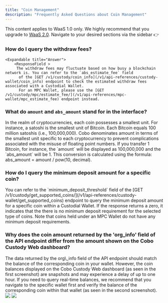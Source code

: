 ```yaml
---
title: "Coin Management"
description: "Frequently Asked Questions about Coin Management"
---
```

<Note>This content applies to WaaS 1.0 only. We highly recommend that you upgrade to [WaaS 2.0](/v2/guides/overview/introduction).</Note>
<Tip> Navigate to your desired sections via the sidebar   👉 </Tip>


### How do I query the withdraw fees?
    <Expandable title="Answer">
        <ResponseField >
         The withdraw fees may fluctuate based on how busy a blockchain network is. You can refer to the `abs_estimate_fee` field
          of the [GET /v1/custody/coin_info](/v1/api-references/custody-wallet/coin_info) endpoint to check the estimated withdraw fees associated with a Custodial Wallet.
          For an MPC Wallet, please use the [GET /v1/custody/mpc/estimate_fee/](/v1/api-references/mpc-wallet/mpc_estimate_fee) endpoint instead.
</ResponseField>
  </Expandable>

### What do `amount` and `abs_amount` stand for in the interface?
<Expandable title="Answer">
   <ResponseField >In the realm of cryptocurrencies, each coin possesses a smallest unit.
   For instance, a satoshi is the smallest unit of Bitcoin. Each Bitcoin equals 100 million satoshis (i.e., 100,000,000).
   Cobo denominates amount in terms of the smallest unit specific to each cryptocurrency to prevent complications associated with the misuse of floating point numbers.
   If you transfer 1 Bitcoin, for instance, the `amount` will be displayed as 100,000,000 and the `abs_amount` will be 1.
   This conversion is calculated using the formula: abs_amount = amount / pow(10, decimal).</ResponseField>
</Expandable>

### How do I query the minimum deposit amount for a specific coin?
   <Expandable title="Answer">
      <ResponseField >
      You can refer to the `minimum_deposit_threshold` field of the [GET /v1/custody/get_supported_coins/](/v1/api-references/custody-wallet/get_supported_coins)
       endpoint to query the minimum deposit amount for a specific coin within a Custodial Wallet. If the response returns a zero, it indicates that the there is no minimum deposit requirement for the selected type of coins. Note that coins held under an MPC Wallet do not have any minimum deposit requirements.
      </ResponseField>
  </Expandable>


### Why does the coin amount returned by the 'org\_info' field of the API endpoint differ from the amount shown on the Cobo Custody Web dashboard?
   <Expandable title="Answer">
      <ResponseField >
            The data returned by the org\_info field of the API endpoint should match the balance of the corresponding coin in your wallet.
            However, the coin balances displayed on the Cobo Custody Web dashboard (as seen in the first screenshot) are snapshots and may experience a delay of up to one hour.
            If you need to query real-time balances, we recommend that you navigate to the specific wallet first and verify the balance of the corresponding coin within that wallet (as seen in the second screenshot).
            <img src="/v1/images/faq-coin-management-02.png" />
            <img src="/v1/images/faq-coin-management-01.png" />
      </ResponseField>
  </Expandable>
